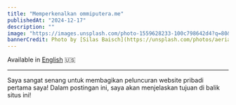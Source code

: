 ```yaml
---
title: "Memperkenalkan ommiputera.me"
publishedAt: "2024-12-17"
description: ""
image: "https://images.unsplash.com/photo-1559628233-100c798642d4?q=80&w=2540&auto=format&fit=crop&ixlib=rb-4.0.3&ixid=M3wxMjA3fDB8MHxwaG90by1wYWdlfHx8fGVufDB8fHx8fA%3D%3D"
bannerCredit: Photo by [Silas Baisch](https://unsplash.com/photos/aerial-view-of-ricefield-PvBECXDZw84)
---
```


Available in [English](/blog/introducing-ommiputera.me) 🇺🇸

---

Saya sangat senang untuk membagikan peluncuran website pribadi pertama saya! Dalam postingan ini, saya akan menjelaskan tujuan di balik situs ini!
